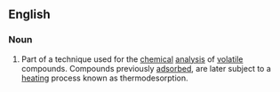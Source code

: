 ==English==

===Noun===
{{en-noun}}

#{{chemistry}}Part of a technique used for the [[chemical]] [[analysis]] of [[volatile]] compounds. Compounds previously [[adsorbed]], are later subject to a [[heating]] process known as thermodesorption.